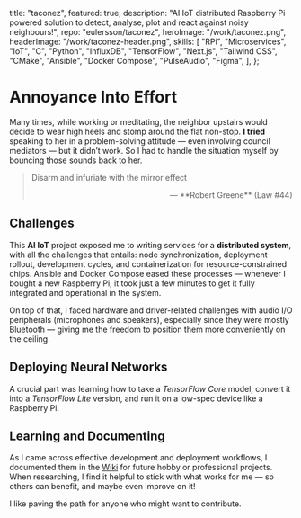   title: "taconez",
  featured: true,
  description:
    "AI IoT distributed Raspberry Pi powered solution to detect, analyse, plot and react against noisy neighbours!",
  repo: "eulersson/taconez",
  heroImage: "/work/taconez.png",
  headerImage: "/work/taconez-header.png",
  skills: [
    "RPi",
    "Microservices",
    "IoT",
    "C",
    "Python",
    "InfluxDB",
    "TensorFlow",
    "Next.js",
    "Tailwind CSS",
    "CMake",
    "Ansible",
    "Docker Compose",
    "PulseAudio",
    "Figma",
  ],
};

# Annoyance Into Effort

Many times, while working or meditating, the neighbor upstairs would decide to
wear high heels and stomp around the flat non-stop. **I tried** speaking to her
in a problem-solving attitude — even involving council mediators — but it didn’t
work. So I had to handle the situation myself by <Hi>bouncing those sounds back
to her</Hi>.

> Disarm and infuriate with the mirror effect
>
> <p align="right">— **Robert Greene** (Law #44)</p>

## Challenges

This **AI IoT** project exposed me to writing services for a **distributed
system**, with all the challenges that entails: node synchronization, deployment
rollout, development cycles, and containerization for resource-constrained
chips. <Hi> Ansible and Docker Compose eased these processes — whenever I bought
a new Raspberry Pi, it took just a few minutes to get it fully integrated and
operational in the system.</Hi>

On top of that, I faced hardware and driver-related challenges with audio I/O
peripherals (microphones and speakers), especially since they were mostly
Bluetooth — giving me the freedom to position them more conveniently on the
ceiling.

## Deploying Neural Networks

A crucial part was learning how to take a _TensorFlow Core_ model, convert it
into a _TensorFlow Lite_ version, and run it on a low-spec device like a
Raspberry Pi.

## Learning and Documenting

As I came across effective development and deployment workflows, I documented
them in the [Wiki](https://github.com/eulersson/taconez/wiki) for future hobby
or professional projects. When researching, I find it helpful to stick with what
works for me — so others can benefit, and maybe even improve on it!

I like paving the path for anyone who might want to contribute.
